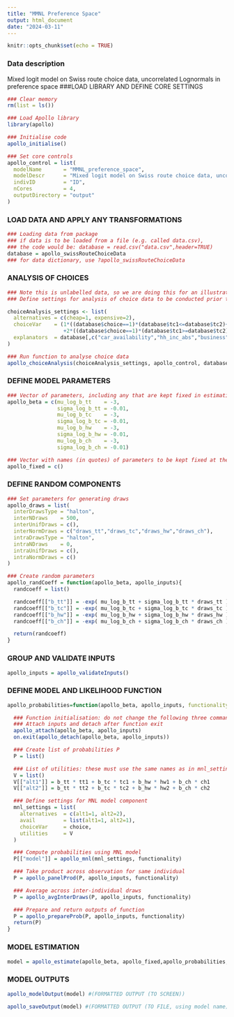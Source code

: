 ```yaml
---
title: "MMNL Preference Space"
output: html_document
date: "2024-03-11"
---
```


```r
knitr::opts_chunk$set(echo = TRUE)
```

### Data description
Mixed logit model on Swiss route choice data, uncorrelated Lognormals in preference space
###LOAD LIBRARY AND DEFINE CORE SETTINGS                     

```r
### Clear memory
rm(list = ls())

### Load Apollo library
library(apollo)

### Initialise code
apollo_initialise()

### Set core controls
apollo_control = list(
  modelName       = "MMNL_preference_space",
  modelDescr      = "Mixed logit model on Swiss route choice data, uncorrelated Lognormals in preference space",
  indivID         = "ID",  
  nCores          = 4,
  outputDirectory = "output"
)

```

### LOAD DATA AND APPLY ANY TRANSFORMATIONS                  

```r
### Loading data from package
### if data is to be loaded from a file (e.g. called data.csv), 
### the code would be: database = read.csv("data.csv",header=TRUE)
database = apollo_swissRouteChoiceData
### for data dictionary, use ?apollo_swissRouteChoiceData

```

### ANALYSIS OF CHOICES

```r
### Note this is unlabelled data, so we are doing this for an illustration of cheap vs expensive
### Define settings for analysis of choice data to be conducted prior to model estimation

choiceAnalysis_settings <- list(
  alternatives = c(cheap=1, expensive=2),
  choiceVar    = (1*((database$choice==1)*(database$tc1<=database$tc2)+(database$choice==2)*(database$tc1>=database$tc2))
                  +2*((database$choice==1)*(database$tc1>=database$tc2)+(database$choice==2)*(database$tc1<=database$tc2))),
  explanators  = database[,c("car_availability","hh_inc_abs","business")]
)

### Run function to analyse choice data
apollo_choiceAnalysis(choiceAnalysis_settings, apollo_control, database)

```

### DEFINE MODEL PARAMETERS

```r
### Vector of parameters, including any that are kept fixed in estimation
apollo_beta = c(mu_log_b_tt    = -3,
                sigma_log_b_tt = -0.01,
                mu_log_b_tc    = -3,
                sigma_log_b_tc = -0.01,
                mu_log_b_hw    = -3,
                sigma_log_b_hw = -0.01,
                mu_log_b_ch    = -3,
                sigma_log_b_ch = -0.01)

### Vector with names (in quotes) of parameters to be kept fixed at their starting value in apollo_beta, use apollo_beta_fixed = c() if none
apollo_fixed = c()

```


### DEFINE RANDOM COMPONENTS 

```r
### Set parameters for generating draws
apollo_draws = list(
  interDrawsType = "halton",
  interNDraws    = 500,
  interUnifDraws = c(),
  interNormDraws = c("draws_tt","draws_tc","draws_hw","draws_ch"),
  intraDrawsType = "halton",
  intraNDraws    = 0,
  intraUnifDraws = c(),
  intraNormDraws = c()
)

### Create random parameters
apollo_randCoeff = function(apollo_beta, apollo_inputs){
  randcoeff = list()

  randcoeff[["b_tt"]] = -exp( mu_log_b_tt + sigma_log_b_tt * draws_tt )
  randcoeff[["b_tc"]] = -exp( mu_log_b_tc + sigma_log_b_tc * draws_tc )
  randcoeff[["b_hw"]] = -exp( mu_log_b_hw + sigma_log_b_hw * draws_hw )
  randcoeff[["b_ch"]] = -exp( mu_log_b_ch + sigma_log_b_ch * draws_ch )

  return(randcoeff)
}


```

### GROUP AND VALIDATE INPUTS

```r
apollo_inputs = apollo_validateInputs()

```

### DEFINE MODEL AND LIKELIHOOD FUNCTION

```r
apollo_probabilities=function(apollo_beta, apollo_inputs, functionality="estimate"){

  ### Function initialisation: do not change the following three commands
  ### Attach inputs and detach after function exit
  apollo_attach(apollo_beta, apollo_inputs)
  on.exit(apollo_detach(apollo_beta, apollo_inputs))

  ### Create list of probabilities P
  P = list()

  ### List of utilities: these must use the same names as in mnl_settings, order is irrelevant
  V = list()
  V[["alt1"]] = b_tt * tt1 + b_tc * tc1 + b_hw * hw1 + b_ch * ch1
  V[["alt2"]] = b_tt * tt2 + b_tc * tc2 + b_hw * hw2 + b_ch * ch2

  ### Define settings for MNL model component
  mnl_settings = list(
    alternatives  = c(alt1=1, alt2=2),
    avail         = list(alt1=1, alt2=1),
    choiceVar     = choice,
    utilities     = V
  )

  ### Compute probabilities using MNL model
  P[["model"]] = apollo_mnl(mnl_settings, functionality)

  ### Take product across observation for same individual
  P = apollo_panelProd(P, apollo_inputs, functionality)

  ### Average across inter-individual draws
  P = apollo_avgInterDraws(P, apollo_inputs, functionality)

  ### Prepare and return outputs of function
  P = apollo_prepareProb(P, apollo_inputs, functionality)
  return(P)
}

```

### MODEL ESTIMATION

```r

model = apollo_estimate(apollo_beta, apollo_fixed,apollo_probabilities, apollo_inputs)
```

### MODEL OUTPUTS

```r


apollo_modelOutput(model) #(FORMATTED OUTPUT (TO SCREEN))

apollo_saveOutput(model) #(FORMATTED OUTPUT (TO FILE, using model name))
```

